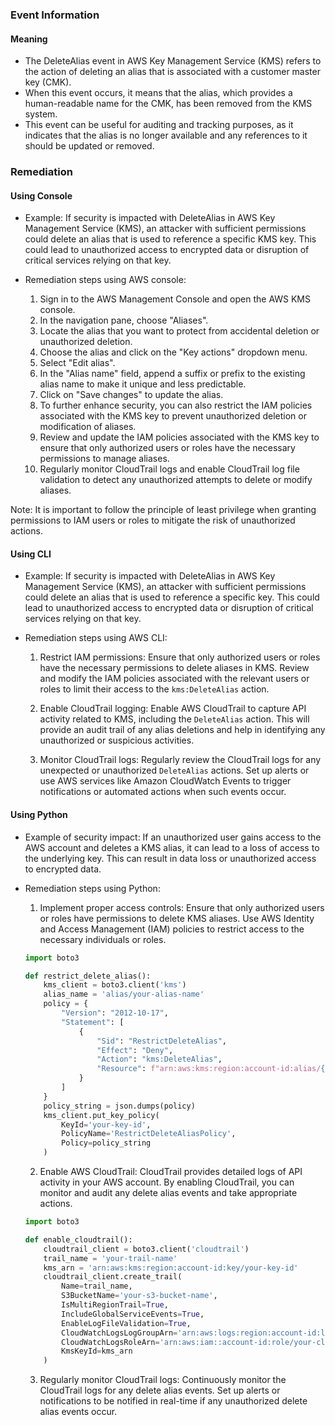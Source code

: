 
### Event Information

#### Meaning

- The DeleteAlias event in AWS Key Management Service (KMS) refers to the action of deleting an alias that is associated with a customer master key (CMK).
- When this event occurs, it means that the alias, which provides a human-readable name for the CMK, has been removed from the KMS system.
- This event can be useful for auditing and tracking purposes, as it indicates that the alias is no longer available and any references to it should be updated or removed.

### Remediation

#### Using Console

- Example: If security is impacted with DeleteAlias in AWS Key Management Service (KMS), an attacker with sufficient permissions could delete an alias that is used to reference a specific KMS key. This could lead to unauthorized access to encrypted data or disruption of critical services relying on that key.

- Remediation steps using AWS console:
  1. Sign in to the AWS Management Console and open the AWS KMS console.
  2. In the navigation pane, choose "Aliases".
  3. Locate the alias that you want to protect from accidental deletion or unauthorized deletion.
  4. Choose the alias and click on the "Key actions" dropdown menu.
  5. Select "Edit alias".
  6. In the "Alias name" field, append a suffix or prefix to the existing alias name to make it unique and less predictable.
  7. Click on "Save changes" to update the alias.
  8. To further enhance security, you can also restrict the IAM policies associated with the KMS key to prevent unauthorized deletion or modification of aliases.
  9. Review and update the IAM policies associated with the KMS key to ensure that only authorized users or roles have the necessary permissions to manage aliases.
  10. Regularly monitor CloudTrail logs and enable CloudTrail log file validation to detect any unauthorized attempts to delete or modify aliases.

Note: It is important to follow the principle of least privilege when granting permissions to IAM users or roles to mitigate the risk of unauthorized actions.

#### Using CLI

- Example: If security is impacted with DeleteAlias in AWS Key Management Service (KMS), an attacker with sufficient permissions could delete an alias that is used to reference a specific key. This could lead to unauthorized access to encrypted data or disruption of critical services relying on that key.

- Remediation steps using AWS CLI:
  1. Restrict IAM permissions: Ensure that only authorized users or roles have the necessary permissions to delete aliases in KMS. Review and modify the IAM policies associated with the relevant users or roles to limit their access to the `kms:DeleteAlias` action.
  
  2. Enable CloudTrail logging: Enable AWS CloudTrail to capture API activity related to KMS, including the `DeleteAlias` action. This will provide an audit trail of any alias deletions and help in identifying any unauthorized or suspicious activities.
  
  3. Monitor CloudTrail logs: Regularly review the CloudTrail logs for any unexpected or unauthorized `DeleteAlias` actions. Set up alerts or use AWS services like Amazon CloudWatch Events to trigger notifications or automated actions when such events occur.

#### Using Python

- Example of security impact: If an unauthorized user gains access to the AWS account and deletes a KMS alias, it can lead to a loss of access to the underlying key. This can result in data loss or unauthorized access to encrypted data.

- Remediation steps using Python:
  1. Implement proper access controls: Ensure that only authorized users or roles have permissions to delete KMS aliases. Use AWS Identity and Access Management (IAM) policies to restrict access to the necessary individuals or roles.
  
  ```python
  import boto3

  def restrict_delete_alias():
      kms_client = boto3.client('kms')
      alias_name = 'alias/your-alias-name'
      policy = {
          "Version": "2012-10-17",
          "Statement": [
              {
                  "Sid": "RestrictDeleteAlias",
                  "Effect": "Deny",
                  "Action": "kms:DeleteAlias",
                  "Resource": f"arn:aws:kms:region:account-id:alias/{alias_name}"
              }
          ]
      }
      policy_string = json.dumps(policy)
      kms_client.put_key_policy(
          KeyId='your-key-id',
          PolicyName='RestrictDeleteAliasPolicy',
          Policy=policy_string
      )
  ```
  
  2. Enable AWS CloudTrail: CloudTrail provides detailed logs of API activity in your AWS account. By enabling CloudTrail, you can monitor and audit any delete alias events and take appropriate actions.
  
  ```python
  import boto3

  def enable_cloudtrail():
      cloudtrail_client = boto3.client('cloudtrail')
      trail_name = 'your-trail-name'
      kms_arn = 'arn:aws:kms:region:account-id:key/your-key-id'
      cloudtrail_client.create_trail(
          Name=trail_name,
          S3BucketName='your-s3-bucket-name',
          IsMultiRegionTrail=True,
          IncludeGlobalServiceEvents=True,
          EnableLogFileValidation=True,
          CloudWatchLogsLogGroupArn='arn:aws:logs:region:account-id:log-group:your-log-group',
          CloudWatchLogsRoleArn='arn:aws:iam::account-id:role/your-cloudwatch-logs-role',
          KmsKeyId=kms_arn
      )
  ```
  
  3. Regularly monitor CloudTrail logs: Continuously monitor the CloudTrail logs for any delete alias events. Set up alerts or notifications to be notified in real-time if any unauthorized delete alias events occur.


